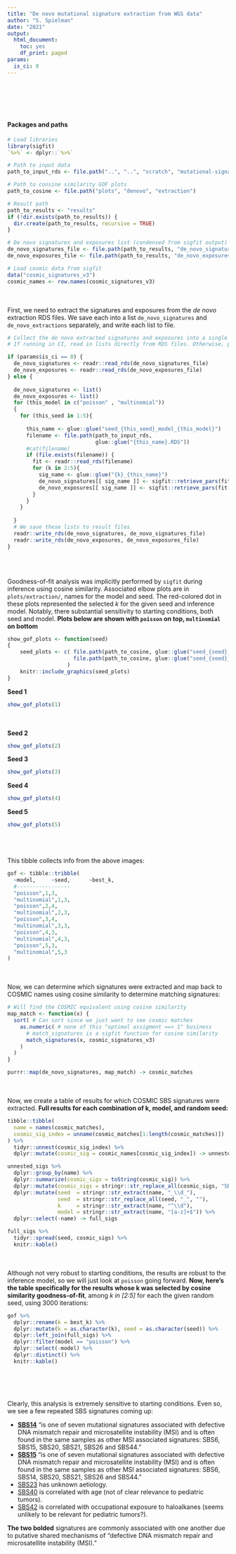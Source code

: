 ```yaml
---
title: "De novo mutational signature extraction from WGS data"
author: "S. Spielman"
date: "2021"
output:
  html_document:
    toc: yes
    df_print: paged
params:
  is_ci: 0
---
```



<br><br><br><br>

#### Packages and paths


```r
# Load libraries
library(sigfit)
`%>%` <- dplyr::`%>%`

# Path to input data
path_to_input_rds <- file.path("..", "..", "scratch", "mutational-signatures", "extraction")

# Path to consine similarity GOF plots
path_to_cosine <- file.path("plots", "denovo", "extraction")

# Result path
path_to_results <- "results"
if (!dir.exists(path_to_results)) {
  dir.create(path_to_results, recursive = TRUE)
}

# De novo signatures and exposures list (condensed from sigfit output) file
de_novo_signatures_file <- file.path(path_to_results, "de_novo_signatures.RDS")
de_novo_exposures_file <- file.path(path_to_results, "de_novo_exposures.RDS")

# Load cosmic data from sigfit
data("cosmic_signatures_v3")
cosmic_names <- row.names(cosmic_signatures_v3)
```

<br><br>
First, we need to extract the signatures and exposures from the *de novo* extraction RDS files. We save each into a list `de_novo_signatures` and `de_novo_extractions` separately, and write each list to file. 

```r
# Collect the de novo extracted signatures and exposures into a single list each. This takes _a few minutes_ to parse.
# If running in CI, read in lists directly from RDS files. Otherwise, parse to create and save lists.

if (params$is_ci == 0) {
  de_novo_signatures <- readr::read_rds(de_novo_signatures_file)
  de_novo_exposures <- readr::read_rds(de_novo_exposures_file)
} else {
 
  de_novo_signatures <- list()
  de_novo_exposures <- list()
  for (this_model in c("poisson" , "multinomial"))
  {
    for (this_seed in 1:5){
  
      this_name <- glue::glue("seed_{this_seed}_model_{this_model}")
      filename <- file.path(path_to_input_rds, 
                            glue::glue("{this_name}.RDS"))
      #cat(filename)
      if (file.exists(filename)) {
        fit <- readr::read_rds(filename)
        for (k in 2:5){
          sig_name <- glue::glue("{k}_{this_name}")
          de_novo_signatures[[ sig_name ]] <- sigfit::retrieve_pars(fit[[k]], par = "signatures") 
          de_novo_exposures[[ sig_name ]] <- sigfit::retrieve_pars(fit[[k]], par = "exposures") 
        }
      }
    }
    
  }
  # We save these lists to result files
  readr::write_rds(de_novo_signatures, de_novo_signatures_file)
  readr::write_rds(de_novo_exposures, de_novo_exposures_file)
}
```

<br><br>

Goodness-of-fit analysis was implicitly performed by `sigfit` during inference using cosine similarity. Associated elbow plots are in `plots/extraction/`, names for the model and seed. The red-colored dot in these plots represented the selected *k* for the given seed and inference model. Notably, there substantial sensitivity to starting conditions, both seed and model. **Plots below are shown with `poisson` on top, `multinomial` on bottom**

```r
show_gof_plots <- function(seed)
{
    seed_plots <- c( file.path(path_to_cosine, glue::glue("seed_{seed}_model_poisson.png")),
                     file.path(path_to_cosine, glue::glue("seed_{seed}_model_multinomial.png"))
                   )
    knitr::include_graphics(seed_plots)  
}
```

**Seed 1**
```r
show_gof_plots(1)
```
<br><br>
**Seed 2**
```r
show_gof_plots(2)
```
**Seed 3**
```r
show_gof_plots(3)
```
**Seed 4**
```r
show_gof_plots(4)
```
**Seed 5**
```r
show_gof_plots(5)
```



<br><br><br>
  This tibble collects info from the above images:
  
```r
gof <- tibble::tribble(
  ~model,     ~seed,      ~best_k,
  #-----------------
  "poisson",1,3,
  "multinomial",1,3,
  "poisson",2,4,
  "multinomial",2,3,
  "poisson",3,4,
  "multinomial",3,3,
  "poisson",4,3,
  "multinomial",4,3,  
  "poisson",5,3,
  "multinomial",5,3  
)
```



<br><br>
  Now, we can determine which signatures were extracted and map back to COSMIC names using cosine similarity to determine matching signatures:
  
```r

# Will find the COSMIC equivalent using cosine similarity
map_match <- function(x) {
  sort( # Can sort since we just want to see cosmic matches
    as.numeric( # none of this "optimal assigment ==> 1" business
      # match_signatures is a sigfit function for cosine similarity
      match_signatures(x, cosmic_signatures_v3)
    )
  )
}

purrr::map(de_novo_signatures, map_match) -> cosmic_matches
```

<br><br>
  Now, we create a table of results for which COSMIC SBS signatures were extracted. **Full results for each combination of k, model, and random seed:**
```r
tibble::tibble(
  name = names(cosmic_matches), 
  cosmic_sig_index = unname(cosmic_matches[1:length(cosmic_matches)])
) %>%
  tidyr::unnest(cosmic_sig_index) %>%
  dplyr::mutate(cosmic_sig = cosmic_names[cosmic_sig_index]) -> unnested_sigs

unnested_sigs %>%
  dplyr::group_by(name) %>%
  dplyr::summarize(cosmic_sigs = toString(cosmic_sig)) %>%
  dplyr::mutate(cosmic_sigs = stringr::str_replace_all(cosmic_sigs, "SBS", "")) %>%
  dplyr::mutate(seed  = stringr::str_extract(name, "_\\d_"),
                seed  = stringr::str_replace_all(seed, "_", ""),
                k     = stringr::str_extract(name, "^\\d"), 
                model = stringr::str_extract(name, "[a-z]+$")) %>%
  dplyr::select(-name) -> full_sigs

full_sigs %>%
  tidyr::spread(seed, cosmic_sigs) %>%
  knitr::kable() 
```

<br><br> 
  Although not very robust to starting conditions, the results are robust to the inference model, so we will just look at `poisson` going forward. **Now, here's the table specifically for the results whose k was selected by cosine similarity goodness-of-fit**, among *k in [2:5]* for each the given random seed, using 3000 iterations:

```r
gof %>%
  dplyr::rename(k = best_k) %>%
  dplyr::mutate(k = as.character(k), seed = as.character(seed)) %>%
  dplyr::left_join(full_sigs) %>%
  dplyr::filter(model == "poisson") %>%
  dplyr::select(-model) %>% 
  dplyr::distinct() %>%
  knitr::kable()
```
<br><br><br>

Clearly, this analysis is extremely sensitive to starting conditions. Even so, we see a few repeated SBS signatures coming up:


+ **[SBS14](https://cancer.sanger.ac.uk/signatures/sbs/sbs14/)** "is one of seven mutational signatures associated with defective DNA mismatch repair and microsatellite instability (MSI) and is often found in the same samples as other MSI associated signatures: SBS6, SBS15, SBS20, SBS21, SBS26 and SBS44."
+ **[SBS15](https://cancer.sanger.ac.uk/signatures/sbs/sbs15/)** "is one of seven mutational signatures associated with defective DNA mismatch repair and microsatellite instability (MSI) and is often found in the same samples as other MSI associated signatures: SBS6, SBS14, SBS20, SBS21, SBS26 and SBS44."
+ [SBS23](https://cancer.sanger.ac.uk/signatures/sbs/sbs23/) has unknown aetiology.
+ [SBS40](https://cancer.sanger.ac.uk/signatures/sbs/sbs40/) is correlated with age (not of clear relevance to pediatric tumors).
+ [SBS42](https://cancer.sanger.ac.uk/signatures/sbs/sbs42/) is correlated with occupational exposure to haloalkanes (seems unlikely to be relevant for pediatric tumors?).


**The two bolded** signatures are commonly associated with one another due to putative shared mechanisms of "defective DNA mismatch repair and microsatellite instability (MSI)."

